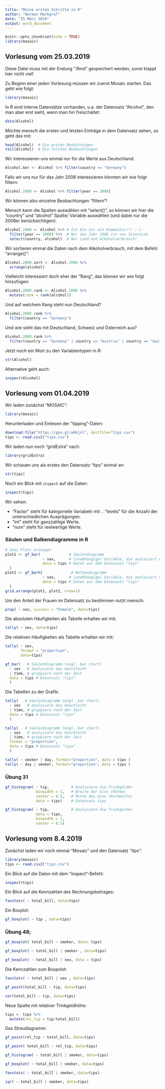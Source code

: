 ```yaml
---
title: "Meine ersten Schritte in R"
author: "Norman Markgraf"
date: "25 März 2019"
output: word_document
---
```


```r
knitr::opts_chunk$set(echo = TRUE)
library(mosaic)
```

## Vorlesung vom 25.03.2019

Diese Datei muss mit der Endung ".Rmd" gespeichert werden, sonst klappt hier nicht viel!

Zu Beginn einer jeden Vorlesung müssen wir zuerst Mosaic starten. Das geht wie folgt:

```r
library(mosaic)
```

In R sind interne Datensätze vorhanden, u.a. der Datensatz "Alcohol", den man aber erst sieht, wenn man hin freischaltet:

```r
data(Alcohol)
```

Möchte mensch die ersten und letzten Einträge in dem Datensatz sehen, so geht das mit:

```r
head(Alcohol)  # Die ersten Beobchtungen
tail(Alcohol)  # Die letzten Beobachtungen
```

Wir interessieren uns einmal nur für die Werte aus Deutschland:

```r
Alcohol.Ger <- Alcohol %>% filter(country == "Germany")
```

Falls wir uns nur für das Jahr 2008 interessieren könnten wir wie folgt filtern:

```r
Alcohol.2008 <- Alcohol %>% filter(year == 2008) 
```


Wir können also einzelne Beobachtungen "filtern"!

Mensch kann die Spalten auswählen mit "select()", so können wir hier die "country" und "alcohol" Spalte/ Variable auswählen (und dabei nur die 2008er berücksichtigen):


```r
Alcohol.2008 <- Alcohol %>% # Ich bin nur ein Kommentar!!! :-(
  filter(year == 2008) %>%  # Nur das Jahr 2008 ist von Interesse 
  select(country, alcohol)  # Nur Land und Alkoholverbrauch!
```


Wir sortieren einmal die Daten nach dem Alkoholverbrauch, mit dem Befehl "arrange()":

```r
Alcohol.2008.sort <- Alcohol.2008 %>%
  arrange(alcohol)
```


Vielleicht interessiert doch eher der "Rang", das können wir wie folgt hinzufügen:

```r
Alcohol.2008.rank <- Alcohol.2008 %>%
  mutate(rank = rank(alcohol))
```


Und auf welchem Rang steht nun Deutschland?

```r
Alcohol.2008.rank %>% 
  filter(country == "Germany")
```


Und wie sieht das mit Deutschland, Schweiz und Österreich aus?

```r
Alcohol.2008.rank %>%
  filter(country == "Germany" | country == "Austria" | country == "Switzerland")
```

Jetzt noch ein Wort zu den Variablentypen in R:

```r
str(Alcohol)
```


Alternative geht auch:

```r
inspect(Alcohol)
```


## Vorlesung vom 01.04.2019

Wir laden zunächst "MOSAIC":

```r
library(mosaic)
```

Herunterladen und Einlesen der "tipping"-Daten:

```r
download.file("https://goo.gl/whKjnl", destfile="tips.csv")
tips <- read.csv2("tips.csv")
```
Wir laden nun noch "gridExtra" nach:

```r
library(gridExtra)
```


Wir schauen uns als erstes den Datensatz "tips" einmal an:

```r
str(tips)
```


Noch ein Blick mit `inspect` auf die Daten:

```r
inspect(tips)
```



Wir sehen: 

- "Factor" steht für kategorielle Variabeln mit .. "levels" für die Anzahl der unterschiedlichen Ausprägungen.
- "int" steht für ganzzahlige Werte.
- "num" steht für reelwertige Werte.


### Säulen und Balkendiagramme in R

```r
# Zwei Plots erzeugen
plot1 <- gf_bar(             # Säulendiagramm
                 ~ sex,      # (unabhängige) Variable, die analysiert wird.
                 data = tips # Daten aus dem Datensatz "tips"
  )
plot2 <- gf_barh(             # Balkendiagramm
                 ~ sex,      # (unabhängige) Variable, die analysiert wird.
                 data = tips # Daten aus dem Datensatz "tips"
  )
grid.arrange(plot1, plot2, nrow=1)
```


Um den Anteil der Frauen im Datensatz zu bestimmen nutzt mensch:

```r
prop( ~ sex, success = "Female", data=tips)
```



Die absoluten Häufigkeiten als Tabelle erhalten wir mit:

```r
tally( ~ sex, data=tips)
```

Die relativen Häufigkeiten als Tabelle erhalten wir mit:

```r
tally( ~ sex,
       format = "proportion",
       data=tips)
```



```r
gf_bar(   # Säulendiagramm (engl. bar chart)
  ~ sex   # analysiere das Geschlecht
  | time, # gruppiere nach der Zeit
  data = tips # Datensatz "tips"
  )
```

Die Tabellen zu der Grafik:

```r
tally(   # Säulendiagramm (engl. bar chart)
  ~ sex   # analysiere das Geschlecht
  | time, # gruppiere nach der Zeit
  data = tips # Datensatz "tips"
  )
```
```r
tally(   # Säulendiagramm (engl. bar chart)
  ~ sex   # analysiere das Geschlecht
  | time, # gruppiere nach der Zeit
  format = "proportion",
  data = tips # Datensatz "tips"
  )
```

```r
tally( ~ smoker | day, format="proportion", data = tips )
tally( ~ day | smoker, format="proportion", data = tips )
```

### Übung 31

```r
gf_histogram( ~ tip,          # Analysiere die Trinkgelder  
              binwidth = 1,   # Breite der bins (Körbe)
              center = 0.5,   # Mitte des bins (Korbmitte)
              data = tips)    # Datensatz tips
```

```r
gf_histogram( ~ tip,          # Analysiere die Trinkgelder  
              data = tips,
              binwidth = 1,
              center = 0.5)
```


## Vorlesung vom 8.4.2019

Zunächst laden wir noch einmal "Mosaic" und den Datensatz "tips":

```r
library(mosaic)
tips <- read.csv2("tips.csv")
```

Ein Blick auf die Daten mit dem "inspect"-Befehl:

```r
inspect(tips)
```

Ein Blick auf die Kennzahlen des Rechnungsbetrages:

```r
favstats( ~ total_bill, data=tips)
```


Ein Boxplot:

```r
gf_boxplot( ~ tip , data=tips)
```




### Übung 48;

```r
gf_boxplot( total_bill ~ smoker, data= tips)
```
```r
gf_boxplot( ~ total_bill | smoker , data=tips)
```


```r
gf_boxplot( ~ total_bill | sex, data = tips)
```

Die Kennzahlen zum Boxpolot:

```r
favstats( ~ total_bill | sex , data=tips)
```










```r
gf_point(total_bill ~ tip, data=tips)
```

```r
cor(total_bill ~ tip, data=tips)

```

Neue Spalte mit relativer Trinkgeldhöhe:

```r
tips <- tips %>%
  mutate(rel_tip = tip/total_bill)
```

Das Streudiagramm:

```r
gf_point(rel_tip ~ total_bill, data=tips)
```


```r
gf_point( total_bill ~ rel_tip, data=tips)
```



```r
gf_histogram( ~ total_bill | smoker, data=tips)
```

```r
gf_boxplot( ~ total_bill | smoker, data=tips)
```


```r
favstats( ~ total_bill | smoker, data=tips)
```

```r
iqr( ~ total_bill | smoker, data=tips)
```


